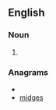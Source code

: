 ==English==

===Noun===
{{en-noun}}

# {{alternative form of|[[smidgen]]}}

===Anagrams===
* {{alphagram|degims}}
* [[midges#English|midges]]